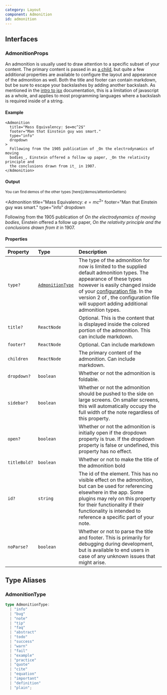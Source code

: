```yaml
---
category: Layout
component: Admonition
id: admonition
---
```


## Interfaces

### AdmonitionProps

An admonition is usually used to draw attention to a specific subset of your content. The primary content is passed in as [a child](/docs/user/introToJsx), but quite a few additional properties are available to configure the layout and appearance of the admonition as well. Both the title and footer can contain markdown, but be sure to escape your backslashes by adding another backslash. As mentioned in the [intro to jsx](/docs/user/introToJsx) documentation, this is a limitation of javascript as a whole, and applies to most programming languages where a backslash is required inside of a string.

#### Example

```tsx
<Admonition
  title="Mass Equivalency: $e=mc^2$"
  footer="Man that Einstein guy was smart."
  type="info"
  dropdown
>
  Following from the 1905 publication of _On the electrodynamics of moving
  bodies_, Einstein offered a follow up paper, _On the relativity principle and
  the conclusions drawn from it_ in 1907.
</Admonition>
```

#### Output

<Small noMargin muted>
  You can find demos of the other types [here](/demos/attentionGetters)
</Small>

<Admonition
  title="Mass Equivalency: $e=mc^2$"
  footer="Man that Einstein guy was smart."
  type="info"
  dropdown
>
  Following from the 1905 publication of *On the electrodynamics of moving
  bodies*, Einstein offered a follow up paper, *On the relativity principle and
  the conclusions drawn from it* in 1907.
</Admonition>

#### Properties

| Property     | Type                                                                   | Description                                                                                                                                                                                                                                                                                                                |
| :----------- | :--------------------------------------------------------------------- | :------------------------------------------------------------------------------------------------------------------------------------------------------------------------------------------------------------------------------------------------------------------------------------------------------------------------- |
| `type?`      | [`AdmonitionType`](/docs/user/components?category=Layout#admonitiontype) | The type of the admonition for now is limited to the supplied default admonition types. The appearance of these types however is easily changed inside of your [configuration file](/configure). In the version 2 of <LogoAsText fontSize={13} />, the configuration file will support adding additional admonition types. |
| `title?`     | `ReactNode`                                                            | Optional. This is the content that is displayed inside the colored portion of the admonition. This can include markdown.                                                                                                                                                                                                   |
| `footer?`    | `ReactNode`                                                            | Optional. Can include markdown                                                                                                                                                                                                                                                                                             |
| `children`   | `ReactNode`                                                            | The primary content of the admonition. Can include markdown.                                                                                                                                                                                                                                                               |
| `dropdown?`  | `boolean`                                                              | Whether or not the admonition is foldable.                                                                                                                                                                                                                                                                                 |
| `sidebar?`   | `boolean`                                                              | Whether or not the admonition should be pushed to the side on large screens. On smaller screens, this will automatically occupy the full width of the note regardless of this property.                                                                                                                                    |
| `open?`      | `boolean`                                                              | Whether or not the admonition is initially open if the dropdown property is true. If the dropdown property is false or undefined, this property has no effect.                                                                                                                                                             |
| `titleBold?` | `boolean`                                                              | Whether or not to make the title of the admonition bold                                                                                                                                                                                                                                                                    |
| `id?`        | `string`                                                               | The id of the element. This has no visible effect on the admonition, but can be used for referencing elsewhere in the app. Some plugins may rely on this property for their functionality if their functionality is intended to reference a specific part of your note.                                                    |
| `noParse?`   | `boolean`                                                              | Whether or not to parse the title and footer. This is primarily for debugging during development, but is available to end users in case of any unknown issues that might arise.                                                                                                                                            |

## Type Aliases

### AdmonitionType

```ts
type AdmonitionType:
  | "info"
  | "bug"
  | "note"
  | "tip"
  | "faq"
  | "abstract"
  | "todo"
  | "success"
  | "warn"
  | "fail"
  | "example"
  | "practice"
  | "quote"
  | "cite"
  | "equation"
  | "important"
  | "definition"
  | "plain";
```

